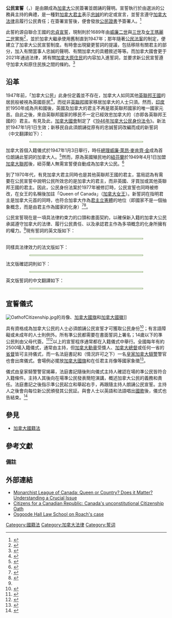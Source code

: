 {{NoteTA
| G1 = PP
| G2 = PoliticiansUK
}}{{legal}}
{{加拿大公民与移民}}
'''公民宣誓'''（{{lang-en|Oath of Citizenship}}，{{lang-fr|serment de citoyenneté}}）是由願成為[[加拿大|加拿大]]公民簽署並朗誦的聲明。宣誓執行於由選派的公務員主持的典禮，是一種對[[加拿大君主|加拿大君主]]表示[[忠誠|忠誠]]的約定或宣言，並誓言遵守[[加拿大法律|加拿大法律]]且履行公民責任；在簽署宣誓後，便會發放[[公民證書|公民證書]]予簽署人。<ref name="cic.gc.ca">{{Citation| last=Citizenship and Immigration Canada| author-link=加拿大移民、難民及公民部| publication-date=27 May 2008| title=Guide to Citizenship Ceremonies| series=CP 15| publication-place=Ottawa| publisher=Queen's Printer for Canada| page=6| url=http://www.cic.gc.ca/english/resources/manuals/cp/cp15e.pdf| accessdate=6 January 2009| deadurl=yes| archiveurl=https://web.archive.org/web/20080406022048/http://www.cic.gc.ca/english/resources/manuals/cp/cp15e.pdf| archivedate=2008年4月6日}}</ref>

此誓約源自聯合王國的[[忠貞宣誓_(英國)|忠貞宣誓]]，現制則於1689年由[[威廉二世|威廉二世]]與[[威廉三世_(英格蘭)|三世]]及[[瑪麗二世_(英國)|女王瑪麗二世]]實施<ref>{{Citation| last=Walker| first=Aileen| last2=Wood| first2=Edward| publication-date=14 February 2000| title=The Parliamentary Oath| series=Research Paper 00/17| publication-place=Westminster| publisher=House of Commons Library| page=17| url=http://www.parliament.uk/commons/lib/research/rp2000/rp00-017.pdf| accessdate=6 January 2009| deadurl=yes| archiveurl=https://web.archive.org/web/20000824155716/http://www.parliament.uk/commons/lib/research/rp2000/rp00-017.pdf| archivedate=2000年8月24日}}</ref>，並於加拿大繼承使用舊制直到1947年；那年隨著[[加拿大國籍法|公民法案]]的制定，便建立了加拿大公民宣誓制度。有時會出現變更誓詞的提議，包括移除有關君主的部分，加入有關當事人忠誠的聲明、有關加拿大的具體敘述等等。而加拿大國會更于2021年通過法律，將有關[[加拿大原住民|加拿大原住民]]的内容加入進誓詞，並要求新公民宣誓遵守加拿大和原住民族之間的條約。<ref>{{Citation|url=https://www.canada.ca/en/immigration-refugees-citizenship/news/2021/06/canadas-oath-of-citizenship-now-recognizes-first-nations-inuit-and-metis-rights.html|last=Immigration, Refugees and Citizenship Canada|author-link=加拿大移民、難民及公民部|publication-date=2021|title=Canada’s oath of citizenship now recognizes First Nations, Inuit and Métis rights|publication-place=Ottawa|access-date=25 June 2021|archive-date=2021-07-15|archive-url=https://web.archive.org/web/20210715145616/https://www.canada.ca/en/immigration-refugees-citizenship/news/2021/06/canadas-oath-of-citizenship-now-recognizes-first-nations-inuit-and-metis-rights.html}}</ref>

==沿革==
1947年前，「加拿大公民」此身份定義並不存在，加拿大人如同其他[[英聯邦王國|英聯邦王國]]的居民般被視為英國臣民<ref>{{cite web| url=http://dsp-psd.pwgsc.gc.ca/Collection-R/LoPBdP/BP/bp445-e.htm| last=Young| first=Margaret| title=Canadian Citizenship Act and Current Issues <nowiki>></nowiki> Introduction| publisher=Queen's Printer for Canada| date=October 1997| accessdate=7 January 2009| archive-date=2011-11-10| archive-url=https://web.archive.org/web/20111110193105/http://dsp-psd.pwgsc.gc.ca/Collection-R/LoPBdP/BP/bp445-e.htm| dead-url=no}}</ref>，而從非[[英聯邦|英聯邦]]國家移居加拿大的人士只須{{tsl|en|Oath of Allegiance (Canada)|宣誓效忠君主}}。然而，[[印度|印度]]於1950年成為共和國後，英國及加拿大的君主不再是眾英聯邦國家的唯一國家元首。自此之後，來自英聯邦國家的移民不一定已經效忠加拿大的（亦即各英聯邦王國的）君主。有見及此，[[加拿大國會|加拿大國會]]制定了《[[1946年加拿大公民身份法令|1946年加拿大公民身份法令]]》。新法於1947年1月1日生效；新移民自此須朗誦從原有的忠誠誓詞改編而成的新誓詞（中文翻譯如下）：

<div style="-moz-border-radius-topright:0px; -moz-border-radius-bottomleft:0px; padding:1px; text-align:left; margin:auto; border:1px solid #7BA05B; color:#000000; width:70%;">{{Cquote2|本人謹此宣誓：本人定當依法竭誠向英皇佐治六世陛下及其世襲繼承人及其他繼承人效忠，並將切實遵守加拿大法律，履行作為加拿大公民之責任。{{noteTag|name=oath1|1=原文為：「I swear that I will be faithful and bear true allegiance to His Majesty King George the Sixth, His Heirs and Successors, according to law, and that I will faithfully observe the laws of Canada and fulfill my duties as a Canadian citizen.」}}}}</div>

加拿大首個入籍儀式於1947年1月3日舉行，時任[[加拿大總理|總理]][[威廉·萊昂·麥肯齊·金|威廉·萊昂·麥肯齊·金]]成為首位朗誦此誓詞的加拿大人。<ref>{{cite news| last=News Staff| title=Ottawa marks 60th anniversary of Cdn. citizenship| publisher=CTV| date=16 February 2007| url=http://www.ctv.ca/servlet/ArticleNews/story/CTVNews/20070216/citizenship_070216/20070216?hub=Canada| accessdate=7 January 2009| archive-date=2007-02-18| archive-url=https://web.archive.org/web/20070218050723/http://www.ctv.ca/servlet/ArticleNews/story/CTVNews/20070216/citizenship_070216/20070216?hub=Canada| dead-url=no}}</ref>然而，原為英國殖民地的[[紐芬蘭|紐芬蘭]]於1949年4月1日加盟[[加拿大聯邦|加拿大聯邦]]後，紐芬蘭人無需宣誓便自動成為加拿大公民。<ref>{{cite web| url=http://www.cic.gc.ca/english/about/citizenship/60/retro.asp| last=Citizenship and Immigration Canada| title=60 Years of Canadian Citizenship| publisher=Queen's Printer for Canada| accessdate=8 January 2009| archiveurl=https://web.archive.org/web/20080621230122/http://www.cic.gc.ca/english/about/citizenship/60/retro.asp| archivedate=2008年6月21日| deadurl=yes}}</ref>

到了1970年代，有見加拿大君主同時也是其他英聯邦王國的君主，當局認為有需要在公民宣誓中說明公民所效忠的是加拿大的君主，而非英國、牙買加或其他英聯邦王國的君主。因此，公民身份法案於1977年被修訂時，公民宣誓也同時被修改，在女王的名稱後加註「Queen of Canada」（[[加拿大君主|加拿大女王]]）。新誓詞在指明君主是加拿大元首的同時，也符合加拿大作為[[君主立憲制|君主立憲體]]的地位（即國家不是一個抽象概念，而是由君主作為國家的化身）<ref>{{Citation| last=Bédard| first=Michel| last2=Robertson| first2=James R.| publication-date=October 2008| title=Oaths of Allegiance and the Canadian House of Commons| publication-place=Ottawa| publisher=Library of Parliament| page=2| id=30 & 31 Victoria, c. 3. (U.K.)| url=http://www.parl.gc.ca/information/library/PRBpubs/bp241-e.htm| accessdate=5 January 2009| archive-url=https://web.archive.org/web/20090922232813/http://www.parl.gc.ca/information/library/PRBpubs/bp241-e.htm| archive-date=2009-09-22| dead-url=yes}}</ref><ref name=CIC2>{{Citation| last=Citizenship and Immigration Canada| author-link=加拿大移民、難民及公民部| title=Discover Canada| place=Ottawa| publisher=Queen's Printer for Canada| date=2009| page=2| url=http://www.cic.gc.ca/english/pdf/pub/discover.pdf| isbn=978-1-100-12739-2| accessdate=3 December 2009| archive-date=2009-11-22| archive-url=https://web.archive.org/web/20091122160954/http://www.cic.gc.ca/english/pdf/pub/discover.pdf| dead-url=no}}</ref>。

公民宣誓現在是一項具法律約束力的口頭和書面契約，以確保新入籍的加拿大公民承諾遵守加拿大的法律、履行公民責任、以及承認君主作為多項概念的化身所擁有的權力。<ref name=CIC2 />現有誓詞的英文版如下：

<div style="-moz-border-radius-topright:0px; -moz-border-radius-bottomleft:0px; padding:1px; text-align:left; margin:auto; border:1px solid #7BA05B; color:#000000; width:70%;">{{Cquote2|''I swear (or affirm) that I will be faithful and bear true allegiance to Her Majesty Queen Elizabeth the Second, Queen of Canada, Her Heirs and Successors, and that I will faithfully observe the laws of Canada, including the Constitution, which recognizes and affirms the Aboriginal and treaty rights of First Nations, Inuit and Métis peoples, and fulfil my duties as a Canadian citizen.''<ref name=PW>{{Citation|url= https://parl.ca/Content/Bills/432/Government/C-8/C-8_1/C-8_1.PDF|last=Parliament of Canada|author-link=加拿大國會|publication-date=2021|title= An Act to amend the Citizenship Act (Truth and Reconciliation Commission of Canada’s call to action number 94)|publication-place=Ottawa|publisher=Queen's Printer for Canada|access-date=24 June 2021}}</ref>}}</div>

同樣具法律效力的法文版如下：

<div style="-moz-border-radius-topright:0px;-moz-border-radius-bottomleft:0px; padding: 1px; text-align:left; margin:auto; border:1px solid #7BA05B; color:#000000; width:70%;">{{Cquote2|''Je jure fidélité et sincère allégeance à Sa Majesté la Reine Elizabeth Deux, Reine du Canada, à ses héritiers et successeurs et je jure d'observer fidèlement les lois du Canada, y compris la Constitution, qui reconnaît et confirme les droits — ancestraux ou issus de traités — des Premières Nations, des Inuits et des Métis, et de remplir loyalement mes obligations de citoyen canadien.''<ref name=PW />}}</div>

法文版確認詞則如下：

<div style="-moz-border-radius-topright:0px;-moz-border-radius-bottomleft:0px; padding: 1px; text-align:left; margin:auto; border:1px solid #7BA05B; color:#000000; width:70%;">{{Cquote2|''J'affirme solennellement que je serai fidèle et porterai sincère allégeance à Sa Majesté la Reine Elizabeth Deux, Reine du Canada, à ses héritiers et successeurs, que j'observerai fidèlement les lois du Canada, y compris la Constitution, qui reconnaît et confirme les droits — ancestraux ou issus de traités — des Premières Nations, des Inuits et des Métis, et que je remplirai loyalement mes obligations de citoyen canadien.''<ref name=PW />}}</div>

英文版誓詞的中文翻譯如下：

<div style="-moz-border-radius-topright:0px; -moz-border-radius-bottomleft:0px; padding:1px; text-align:left; margin:auto; border:1px solid #7BA05B; color:#000000; width:70%;">{{Cquote2|本人謹此宣誓：本人定當竭誠向加拿大女皇伊利沙伯二世陛下及其世襲繼承人及其他繼承人效忠，並將切實遵守加拿大法律，包括承認並確認第一民族、梅蒂人及因紐特人之原住民權利及條約權利之憲法，並履行作為加拿大公民之責任。}}</div>

==宣誓儀式==
[[File:OathofCitizenship.jpg|thumb]]的肖像、[[加拿大國旗|加拿大國旗]]和[[加拿大國徽|加拿大國徽]]]]

具有資格成為加拿大公民的人士必須朗誦公民宣誓才可獲取公民身份<ref name=C-18>{{Citation| last=Dolin| first=Benjamin| last2=Young| first2=Margaret| publication-date=1 November 2002| title=Bill C-18: The Citizenship of Canada Act| series=J. The Oath of Citizenship (Schedule)| publication-place=Ottawa| publisher=Parliament of Canada| url=http://www.parl.gc.ca/common/Bills_ls.asp?lang=E&Parl=37&Ses=2&ls=C18&source=Bills_House_Government#jthetx| accessdate=8 January 2009| archive-url=https://web.archive.org/web/20061003200259/http://www.parl.gc.ca/common/Bills_ls.asp?lang=E&Parl=37&Ses=2&ls=C18&source=Bills_House_Government#jthetx| archive-date=2006-10-03| dead-url=yes}}</ref>；有言語障礙或未成年的人士則例外。所有準公民都需要在書面誓詞上署名；14歲以下的準公民則由父母代簽。<ref>{{Harvard citation| Citizenship and Immigration Canada| p=7}}</ref><ref>{{cite web| url=http://www.rsscanadaimmigration.com/en/citizenship/citizenshipoath.php| last=Robinson Sheppard Shapiro| title=Canadian Citizenship Oath| publisher=Robinson Sheppard Shapiro| accessdate=8 January 2009| deadurl=yes| archiveurl=https://web.archive.org/web/20090101025405/http://www.rsscanadaimmigration.com/en/citizenship/citizenshipoath.php| archivedate=2009年1月1日}}</ref>以上的宣誓程序通常都在入籍儀式中舉行。全國每年有約2500場入籍儀式，通常由{{tsl|en|citizenship judge|入籍法官}}主持，但[[加拿大勳章|加拿大勳章]]受獎人、[[加拿大總督|加拿大總督]]或任何一省的[[省督_(加拿大)|省督]]皆可主持儀式，而一名法庭書記和（情況許可之下）一名[[加拿大皇家騎警|皇家加拿大騎警]]警官也會出席儀式。會場例必擺放[[加拿大國旗|加拿大國旗]]和在任君主肖像等國家象徵<ref>{{Harvard citation| Citizenship and Immigration Canada| p=22}}</ref>。

儀式由皇家騎警警官揭幕，法庭書記隨後則向儀式主持人確認在場的準公民皆符合入籍條件。主持人其後向在場準公民發表簡短演講，概述加拿大公民的義務和責任。法庭書記之後指示準公民起立和舉起右手，再跟隨主持人朗誦公民宣誓。主持人之後會向每位新公民頒發其公民証。與會人士以英語和法語唱出[[啊，加拿大|國歌]]後，儀式也告結束。<ref>{{Citation| last=Statistics Canada| author-link=加拿大統計局| title=2001 Census Results Teacher's Kit| publication-place=Ottawa| publisher=Queen's Printer for Canada| pages=10–12| url=http://www12.statcan.ca/english/census01/teacher's_kit/ten.pdf| accessdate=8 January 2009}}</ref>

== 參見 ==

* [[加拿大國籍法|加拿大國籍法]]

== 參考文獻 ==

{{reflist}}

=== 備註 ===
<div class="references-small">
{{NoteFoot}}

== 外部連結 ==

* [https://web.archive.org/web/20080223194250/http://www.monarchist.ca/new/oath.html Monarchist League of Canada: Queen or Country? Does it Matter? Understanding a Crucial Issue]
* [http://www.canadian-republic.ca/citizenship_oath.html Citizens for a Canadian Republic: Canada's unconstitutional Citizenship Oath] {{Webarchive|url=https://archive.is/20130115183826/http://www.canadian-republic.ca/citizenship_oath.html |date=2013-01-15 }}
* [https://web.archive.org/web/20090507234301/http://www.thecourt.ca/2008/06/25/the-canadian-citizenship-oath-exposed/ Osgoode Hall Law School on Roach's case]</div>

[[Category:國籍法|Category:國籍法]]
[[Category:加拿大法律|Category:加拿大法律]]
[[Category:誓词|Category:誓词]]